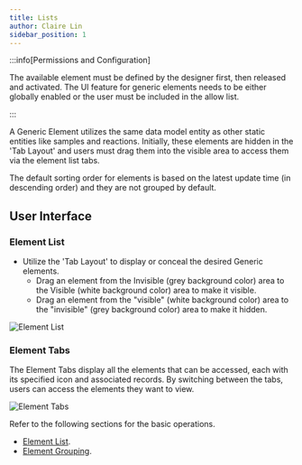 ```yaml
---
title: Lists
author: Claire Lin
sidebar_position: 1
---
```



<SubTitle text="Each element has its own list, which can be sorted or searched. These lists are separated by tabs." />
<Reader text="User" />

:::info[Permissions and Configuration]

The available element must be defined by the designer first, then released and activated. The UI feature for generic elements needs to be either globally enabled or the user must be included in the allow list.

:::

A Generic Element utilizes the same data model entity as other static entities like samples and reactions. Initially, these elements are hidden in the 'Tab Layout' and users must drag them into the visible area to access them via the element list tabs.

The default sorting order for elements is based on the latest update time (in descending order) and they are not grouped by default.

## User Interface

### Element List

- Utilize the 'Tab Layout' to display or conceal the desired Generic elements.
  - Drag an element from the Invisible (grey background color) area to the Visible (white background color) area to make it visible.
  - Drag an element from the "visible" (white background color) area to the "invisible" (grey background color) area to make it hidden.

![Element List](/img/labimotion/element-list.png)

### Element Tabs

The Element Tabs display all the elements that can be accessed, each with its specified icon and associated records. By switching between the tabs, users can access the elements they want to view.

![Element Tabs](/img/labimotion/element-tabs.png)

Refer to the following sections for the basic operations.

- [Element List](/docs/eln/ui/lists).
- [Element Grouping](/docs/eln/ui/elements/grouping).
